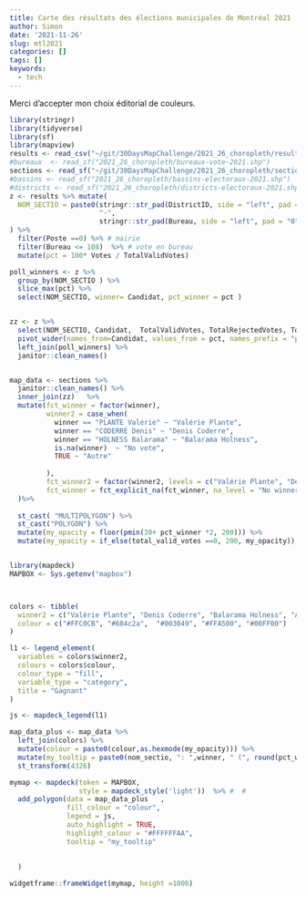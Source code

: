 ```yaml
---
title: Carte des résultats des élections municipales de Montréal 2021
author: Simon
date: '2021-11-26'
slug: mtl2021
categories: []
tags: []
keywords:
  - tech
---
```


Merci d'accepter mon choix éditorial de couleurs.  


```r
library(stringr)
library(tidyverse)
library(sf)
library(mapview)
results <- read_csv("~/git/30DaysMapChallenge/2021_26_choropleth/resultats-detailles-2021.csv")
#bureaux  <- read_sf("2021_26_choropleth/bureaux-vote-2021.shp")
sections <- read_sf("~/git/30DaysMapChallenge/2021_26_choropleth/section-vote-2021.shp")
#bassins <- read_sf("2021_26_choropleth/bassins-electoraux-2021.shp")
#districts <- read_sf("2021_26_choropleth/districts-electoraux-2021.shp")
z <- results %>% mutate(
  NOM_SECTIO = paste0(stringr::str_pad(DistrictID, side = "left", pad = "0", width = 3) ,
                      "-",
                      stringr::str_pad(Bureau, side = "left", pad = "0", width = 3) )
) %>%
  filter(Poste ==0) %>% # mairie
  filter(Bureau <= 108)  %>% # vote en bureau
  mutate(pct = 100* Votes / TotalValidVotes) 

poll_winners <- z %>% 
  group_by(NOM_SECTIO ) %>%
  slice_max(pct) %>%
  select(NOM_SECTIO, winner= Candidat, pct_winner = pct )


zz <- z %>% 
  select(NOM_SECTIO, Candidat,  TotalValidVotes, TotalRejectedVotes, TotalVotes, pct ) %>%
  pivot_wider(names_from=Candidat, values_from = pct, names_prefix = "pct_") %>%
  left_join(poll_winners) %>% 
  janitor::clean_names() 


map_data <- sections %>%  
  janitor::clean_names() %>%
  inner_join(zz)   %>% 
  mutate(fct_winner = factor(winner),
         winner2 = case_when(
           winner == "PLANTE Valérie" ~ "Valérie Plante",
           winner == "CODERRE Denis" ~ "Denis Coderre",
           winner == "HOLNESS Balarama" ~ "Balarama Holness",
           is.na(winner)  ~ "No vote",
           TRUE ~ "Autre"
           
         ),
         fct_winner2 = factor(winner2, levels = c("Valérie Plante", "Denis Coderre", "Balarama Holness", "Autre", "No vote")),
         fct_winner = fct_explicit_na(fct_winner, na_level = "No winner")
  )%>% 
  
  st_cast( "MULTIPOLYGON") %>%
  st_cast("POLYGON") %>%
  mutate(my_opacity = floor(pmin(30+ pct_winner *2, 200))) %>%
  mutate(my_opacity = if_else(total_valid_votes ==0, 200, my_opacity))


library(mapdeck)
MAPBOX <- Sys.getenv("mapbox")



colors <- tibble(
  winner2 = c("Valérie Plante", "Denis Coderre", "Balarama Holness", "Autre", "No vote"),
  colour = c("#FFC0CB", "#684c2a",  "#003049", "#FFA500", "#00FF00")
)

l1 <- legend_element(
  variables = colors$winner2,
  colours = colors$colour,
  colour_type = "fill",
  variable_type = "category",
  title = "Gagnant"
)

js <- mapdeck_legend(l1)

map_data_plus <- map_data %>% 
  left_join(colors) %>%
  mutate(colour = paste0(colour,as.hexmode(my_opacity))) %>%
  mutate(my_tooltip = paste0(nom_sectio, ": ",winner, " (", round(pct_winner,1), " % de ", total_valid_votes, " votes)"))  %>%
  st_transform(4326)

mymap <- mapdeck(token = MAPBOX, 
                 style = mapdeck_style('light'))  %>% #  # 
  add_polygon(data = map_data_plus   ,
              fill_colour = "colour",
              legend = js,
              auto_highlight = TRUE,
              highlight_colour = "#FFFFFFAA",
              tooltip = "my_tooltip"
              
              
  )

widgetframe::frameWidget(mymap, height =1000)

```

